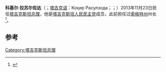 {{Link style|time=2015-12-11T10:12:27+00:00}}
{{Infobox Officeholder
|name        = 科基尔·拉苏尔佐达<br>{{small|Коҳир Расулзода}}
|image       =Kokhir Rasulzoda (2018-04-19).jpg
|office      = {{Flagicon|Tajikistan}} [[塔吉克斯坦總理|塔吉克斯坦總理]]
|president   = [[埃莫马利·拉赫蒙|埃莫马利·拉赫蒙]]
|term_start  = 2013年11月23日
|term_end    = 
|predecessor = [[阿基勒·阿基洛夫|阿基勒·阿基洛夫]]
|successor   =  
|birth_date  = {{birth date and age|1961|3|8|df=y}}
|birth_place = {{USSR}}[[:en:Ghafurov_District|加福罗夫]], <br>{{small|(现屬於{{flag|塔吉克斯坦}})}}
|death_date  = 
|death_place = 
|party       = [[塔吉克斯坦人民民主党|塔吉克斯坦人民民主党]]
|alma_mater  = [[塔吉克斯坦农业大学|塔吉克斯坦农业大学]]
|religion    = [[伊斯兰教|伊斯兰教]]
}}
'''科基尔·拉苏尔佐达'''（{{lang-en|Kokhir Rasulzoda}}；[[塔吉克语|塔吉克语]]：Коҳир Расулзода；{{lang-ru|Кохир Расулзада}}；{{bd|1961年|3月8日|||}}）2013年11月23日担任[[塔吉克斯坦|塔吉克斯坦]][[总理|总理]]，他是[[塔吉克斯坦人民民主党|塔吉克斯坦人民民主党]]成员，此前担任过[[索格特州|索格特州]]州长<ref>{{cite web |url=http://www.rferl.org/content/tajikistan-prime-minister-akilov-dismissed/25177677.html |title=Longtime Tajik Prime Minister Dismissed |publisher=Radio Free Europe |accessdate=2013-11-23 |archive-date=2015-07-23 |archive-url=https://web.archive.org/web/20150723192407/http://www.rferl.org/content/tajikistan-prime-minister-akilov-dismissed/25177677.html |dead-url=no }}</ref>。

==参考==
{{reflist}}

{{s-start}}
{{s-off}}
{{s-bef|before=[[阿基勒·阿基洛夫|阿基勒·阿基洛夫]]}}
{{s-ttl|title=[[塔吉克斯坦总理|塔吉克斯坦总理]]|years=2013–现任}}
{{s-inc}}
{{s-end}}


{{DEFAULTSORT:Rasulzoda, Kokhir}}

[[Category:塔吉克斯坦总理|Category:塔吉克斯坦总理]]